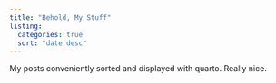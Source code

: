 ```yaml
---
title: "Behold, My Stuff"
listing:
  categories: true
  sort: "date desc"
---
```

My posts conveniently sorted and displayed with quarto. Really nice.